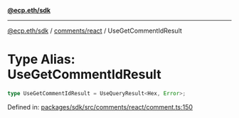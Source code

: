 [**@ecp.eth/sdk**](../../../index.mdx)

***

[@ecp.eth/sdk](/sdk-reference/index.mdx) / [comments/react](/sdk-reference/comments/react/index.mdx) / UseGetCommentIdResult

# Type Alias: UseGetCommentIdResult

```ts
type UseGetCommentIdResult = UseQueryResult<Hex, Error>;
```

Defined in: [packages/sdk/src/comments/react/comment.ts:150](https://github.com/ecp-eth/comments-monorepo/blob/main/packages/sdk/src/comments/react/comment.ts#L150)
